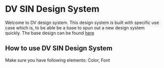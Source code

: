 
<Meta title="Welcome" />

# DV SIN Design System

<p>
  Welcome to DV design system. This design system is built with specific use case which is, to be able be a base to spun
  out a new design system quickly. The base design can be found <a target="_blank" href="https://www.figma.com/file/MZbp0TRdMmGRSBlv6DDMdz/DV-Design-System?node-id=12%3A13153">here</a>
</p>

## How to use DV SIN Design System
Make sure you have following elements:
Color, Font
